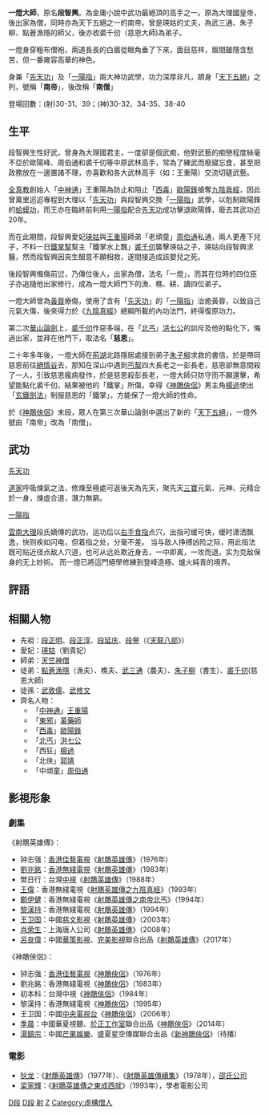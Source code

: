 {{Unreferenced|time=2021-07-24T12:42:18+00:00}}

{{Distinguish2|正史人物'''[[段智兴|段智兴]]'''}}

{{金庸人物
|称呼=段皇爺 / 一燈大師
|姓名=段智興
|绰号=南帝<br />南僧
|法号=一燈
|小说=[[射雕英雄傳|射雕英雄傳]]》<br />《[[神雕俠侶|神雕俠侶]]
|门派=天南[[大理|大理]][[段氏|段氏]]掌門<br>大理國宣宗功極帝
|头衔=
|师父=
|徒弟=[[點蒼漁隱|點蒼漁隱]]<br />樵夫<br/>[[武三通|武三通]]<br />[[朱子柳|朱子柳]]<br />[[裘千仞|裘千仞]]（慈恩）<br>[[劉瑛|劉瑛]](非正式的，實為其妻)
|家庭=[[瑛姑|瑛姑]]（妃子）<br>[[段譽|段譽]]（祖父）
|内功=[[先天功|先天功]]<br>[[一陽指|一陽指]]<br>[[九陰真經|九陰真經]]：<br>[[療傷篇|療傷篇]]<br>[[九陰真經總纲|九陰真經總纲]]<br>其他:<br>千里傳音
|轻功=大理段氏輕功
|武功=大理段氏武功
|兵器=空手、手指
}}

'''一燈大師'''，原名'''段智興'''。為金庸小說中武功最絕頂的高手之一。原為大理國皇帝，後出家為僧，同時亦為天下五絕之一的南帝。曾是瑛姑的丈夫，為武三通、朱子柳、點蒼漁隱的師父，後亦收裘千仞（慈恩大師)為弟子。

一燈身穿粗布僧袍，兩道長長的白眉從眼角垂了下來，面目慈祥，眉間雖隱含愁苦，但一番雍容高華的神色。

身兼「[[先天功|先天功]]」及「[[一陽指|一陽指]]」兩大神功武學，功力深厚非凡，躋身「[[天下五絕|天下五絕]]」之列，號稱「'''南帝'''」，後改稱「'''南僧'''」

登場回數：(射)30-31、39；(神)30-32、34-35、38-40

==生平==
段智興生性好武，曾身為大理國君主，一度卻是個武痴，他對武藝的痴戀程度絲毫不亞於歐陽峰、周伯通和裘千仞等中原武林高手，常為了練武而廢寢忘食，甚至把政務放在一邊置諸不理，亦喜歡和各大武林高手（如：王重陽）交流切磋武藝。

[[全真教|全真教]]創始人「[[中神通|中神通]]」王重陽為防止和阻止「[[西毒|西毒]]」[[歐陽鋒|歐陽鋒]]搶奪[[九陰眞經|九陰眞經]]，因此曾萬里迢迢專程到大理以「[[先天功|先天功]]」與段智興交換「[[一陽指|一陽指]]」武學，以剋制歐陽鋒的[[蛤蟆功|蛤蟆功]]，而王亦在臨終前利用[[一陽指|一陽指]]配合[[先天功|先天功]]成功擊退歐陽鋒，廢去其武功近20年。

而在此期間，段智興愛妃[[刘瑛_(金庸)|瑛姑]]與[[王重陽_(金庸)|王重陽]]師弟「老頑童」[[周伯通|周伯通]]私通，兩人更產下兒子，不料一日[[鐵掌幫|鐵掌幫]]幫主「鐵掌水上飄」[[裘千仞|裘千仞]]襲擊瑛姑之子，瑛姑向段智興求醫，然而段智興因突生醋意不願相救，遂間接造成該嬰兒之死。

後段智興悔傷前愆，乃傳位後人，出家為僧，法名「一燈」，而其在位時的四位臣子亦追隨他出家修行，成為一燈大師門下的漁、樵、耕、讀四位弟子。

一燈大師曾為[[黃蓉|黃蓉]]療傷，使用了含有「[[先天功|先天功]]」的「[[一陽指|一陽指]]」治癒黃蓉，以致自己元氣大傷，後來得力於《[[九陰真經|九陰真經]]》總綱所載的內功法門，終得復原功力。

第二次[[華山論劍|華山論劍]]上，[[裘千仞|裘千仞]]作惡多端，在「[[北丐|北丐]]」[[洪七公|洪七公]]的訓斥及他的點化下，悔過出家，並拜在他門下，取法名「'''慈恩'''」。

二十年多年後，一燈大師在[[荊湖|荊湖]]北路隱居處接到弟子[[朱子柳|朱子柳]]求救的書信，於是帶同慈恩前往[[絕情谷|絕情谷]]去，那知在深山中遇到[[丐幫|丐幫]]四大長老之一彭長老，慈恩卻無意間殺了一人，引致慈恩瘋病發作，於是慈恩殺彭長老，一燈大師只防守而不願還擊，希望能點化裘千仞，結果被他的「鐵掌」所傷，幸得《[[神鵰俠侶|神鵰俠侶]]》男主角[[楊過|楊過]]使出「[[玄鐵劍法|玄鐵劍法]]」制服慈恩的「鐵掌」，方能保了一燈大師的性命。

於《[[神鵰俠侶|神鵰俠侶]]》末段，眾人在第三次華山論劍中選出了新的「[[天下五絕|天下五絕]]」，一燈外號由「南帝」改為「南僧」。

==武功==
[[先天功|先天功]]

[[道家|道家]]呼吸煉氣之法，修煉至極處可返後天為先天，聚先天[[三寶|三寶]]元氣、元神、元精合於一身，煉虛合道，潛力無窮。

[[一陽指|一陽指]]

[[雲南|雲南]][[大理|大理]]段氏嫡傳的武功，运功后以[[右手|右手]][[食指|食指]]点穴，出指可缓可快，缓时潇洒飘逸，快则疾如闪电，但着指之处，分毫不差。
当与敌人挣搏凶险之际，用此指法既可贴近径点敌人穴道，也可从远处欺近身去，一中即离，一攻而退，实为克敌保身的无上妙術。
而一燈已將這門絕學修練到登峰造極、爐火純青的境界。

== 評語 ==

{{cquote|段皇爺慈和寬厚，若是君臨一方，原可造福百姓，可是他為了一己小小恩怨，就此遁世隱居，亦算不得是大仁大勇之人。 | [[丘處機|丘處機]]}}

==相關人物==
*先祖：[[段正明_(天龙八部)|段正明]]、[[段正淳_(天龙八部)|段正淳]]、[[段延庆|段延庆]]、[[段譽|段譽]]（《[[天龍八部_(小說)|天龍八部]]》）
*愛妃：[[瑛姑|瑛姑]]（劉貴妃）
*師弟：[[天竺神僧|天竺神僧]]
*徒弟：[[點蒼漁隱|點蒼漁隱]]（漁夫）、樵夫、[[武三通|武三通]]（農夫）、[[朱子柳|朱子柳]]（書生）、[[裘千仞|裘千仞]](慈恩大師)
*徒孫：[[武敦儒|武敦儒]]、[[武修文|武修文]]
*齊名人物：
**「[[中神通|中神通]]」[[王重陽|王重陽]]
**「[[東邪|東邪]]」[[黃藥師|黃藥師]]
**「[[西毒|西毒]]」[[歐陽鋒|歐陽鋒]]
**「[[北丐|北丐]]」[[洪七公|洪七公]]
**「西狂」[[楊過|楊過]]
**「北俠」[[郭靖|郭靖]]
**「中頑童」[[周伯通|周伯通]]

==影視形象==

=== 劇集 ===
《射鵰英雄傳》：

* 钟志强：[[佳藝電視|香港佳藝電視]]《[[射鵰英雄傳_(1976年電視劇)|射鵰英雄傳]]》（1976年）
* [[劉兆銘|劉兆銘]]：[[無綫電視|香港無綫電視]]《[[射鵰英雄傳_(1983年電視劇)|射鵰英雄傳]]》（1983年）
* 樊日行：台灣[[中國電視公司|中視]]《[[射鵰英雄傳_(1988年電視劇)|射鵰英雄傳]]》（1988年）
* [[王偉|王偉]]：香港無綫電視《[[射鵰英雄傳之九陰真經|射鵰英雄傳之九陰真經]]》（1993年）
* [[鄭伊健|鄭伊健]]：香港無綫電視《[[射鵰英雄傳之南帝北丐|射鵰英雄傳之南帝北丐]]》（1994年）
* [[黎漢持|黎漢持]]：香港無綫電視《[[射鵰英雄傳_(1994年電視劇)|射鵰英雄傳]]》（1994年）
* [[王卫国_(1955年)|王卫国]]：中國[[慈文影视|慈文影視]]《[[射鵰英雄傳_(2003年電視劇)|射鵰英雄傳]]》（2003年）
* [[肖榮生|肖荣生]]：上海唐人公司《[[射鵰英雄傳_(2008年電視劇)|射鵰英雄傳]]》（2008年）
* [[呂良偉|呂良偉]]：中國[[華策影視|華策影視]]、[[完美世界影视|完美影視]]聯合出品《[[射雕英雄传_(2017年电视剧)|射鵰英雄傳]]》（2017年）

《神鵰俠侶》：
*钟志强：[[佳藝電視|香港佳藝電視]]《[[神鵰俠侶_(1976年電視劇)|神鵰俠侶]]》（1976年）
*劉兆銘：香港無綫電視《[[神鵰俠侶_(1983年電視劇)|神鵰俠侶]]》（1983年）
*初本科：台灣中視《[[神鵰俠侶_(1984年電視劇)|神鵰俠侶]]》（1984年）
*黎漢持：香港無綫電視《[[神鵰俠侶_(1995年電視劇)|神鵰俠侶]]》（1995年）
*王卫国：中國[[中央電視台|中央電視台]]《[[神鵰俠侶_(2006年電視劇)|神鵰俠侶]]》（2006年）
*[[季晨|季晨]]：中國華夏視聽、[[于正工作室|於正工作室]]聯合出品《[[神鵰俠侶_(2014年電視劇)|神鵰俠侶]]》（2014年）
*[[湯鎮宗|湯鎮宗]]：中國[[芒果娱乐|芒果娛樂]]、盛夏星空傳媒聯合出品《[[新神鵰俠侶|新神鵰俠侶]]》（待播）

=== 電影 ===
*[[狄龙|狄龙]]：《[[射鵰英雄傳_(1977年電影)|射鵰英雄傳]]》（1977年）、《[[射鵰英雄傳續集|射鵰英雄傳續集]]》（1978年），[[邵氏公司|邵氏公司]]
*[[梁家輝|梁家輝]]：《[[射鵰英雄傳之東成西就|射鵰英雄傳之東成西就]]》（1993年），學者電影公司

{{射鵰三部曲}}

[[Category:射鵰英雄傳角色|D段]]
[[Category:神鵰俠侶角色|D段]]
[[Category:金庸筆下真實人物|射]]
[[Category:段姓|Z]]
[[Category:虛構僧人|Category:虛構僧人]]